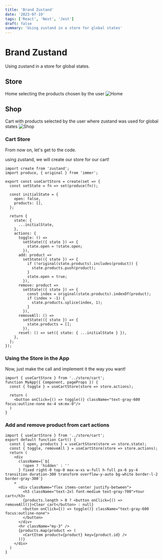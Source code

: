 ```yaml
---
title: 'Brand Zustand'
date: '2023-07-19'
tags: ['React', 'Next', 'Jest']
draft: false
summary: 'Using zustand in a store for global states'
---
```


# Brand Zustand

Using zustand in a store for global states.

## Store

Home selecting the products chosen by the user
![Home](https://raw.githubusercontent.com/maicxn/brand-zustand/main/Home.png)

## Shop

Cart with products selected by the user where zustand was used for global states
![Shop](https://raw.githubusercontent.com/maicxn/brand-zustand/main/shop.png)

### Cart Store

From now on, let's get to the code.

using zustand, we will create our store for our cart!

```
import create from 'zustand';
import produce, { original } from 'immer';

export const useCartStore = create(set => {
  const setState = fn => set(produce(fn));

  const initialState = {
    open: false,
    products: [],
  };

  return {
    state: {
      ...initialState,
    },
    actions: {
      toggle: () =>
        setState(({ state }) => {
          state.open = !state.open;
        }),
      add: product =>
        setState(({ state }) => {
          if (!original(state.products).includes(product)) {
            state.products.push(product);
          }
          state.open = true;
        }),
      remove: product =>
        setState(({ state }) => {
          const index = original(state.products).indexOf(product);
          if (index > -1) {
            state.products.splice(index, 1);
          }
        }),
      removeAll: () =>
        setState(({ state }) => {
          state.products = [];
        }),
      reset: () => set({ state: { ...initialState } }),
    },
  };
});
```

### Using the Store in the App

Now, just make the call and implement it the way you want!

```
import { useCartStore } from '../store/cart';
function MyApp({ Component, pageProps }) {
  const { toggle } = useCartStore(store => store.actions);

  return (
    <button onClick={() => toggle()} className="text-gray-600 focus:outline-none mx-4 sm:mx-0"/>
  )
}
```

### Add and remove product from cart actions

```
import { useCartStore } from '../store/cart';
export default function Cart() {
  const { open, products } = useCartStore(store => store.state);
  const { toggle, removeAll } = useCartStore(store => store.actions);
  return (
    <div
      className={`${
        !open ? 'hidden' : ''
      } fixed right-0 top-0 max-w-xs w-full h-full px-6 py-4 transition duration-300 transform overflow-y-auto bg-white border-l-2 border-gray-300`}
    >
      <div className="flex items-center justify-between">
        <h3 className="text-2xl font-medium text-gray-700">Your cart</h3>
        {products.length > 0 ? <button onClick={() => removeAll()}>Clear cart</button> : null}
        <button onClick={() => toggle()} className="text-gray-600 focus:outline-none">
        </button>
      </div>
      <hr className="my-3" />
      {products.map(product => (
        <CartItem product={product} key={product.id} />
      ))}
    </div>
  )
}

```
